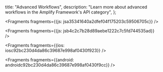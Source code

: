   title: "Advanced Workflows",
  description: "Learn more about advanced workflows in the Amplify Framework's API category",
};






<Fragments fragments={{js: jsa35341640a2dfef04f175203c59506705c}} />



<Fragments fragments={{js: jsb4c2c7b28d89aebe1222c7c5fd744535ad}} />




<Fragments fragments={{ios: iosc92bc230d4da86c39687e998af0430f923}} />



<Fragments fragments={{android: androidc92bc230d4da86c39687e998af0430f9cc}} />
